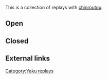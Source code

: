 This is a collection of replays with [[chinroutou]].

==Open==
{{Replay/Tenhou.net|
| player      = iceman11
| playerrank  = 6k
| date        = 2012-11-01
| windround   = East
| roundnumber = 1
| honba       = 0
| haipai  = 289m11259p1499s2z
| draw    = 9p
| hand    = 11m99s8z99'9p999'm11'1p
| off     = Toimen
| agari   = 9s
| url     = http://tenhou.net/0/?log=2012110110gm-0009-7447-a7f72e7e&tw=2
| comment = Chinroutou pons developing faster than a potential tsuuiisou hand.
}}
{{Replay/Tenhou.net|
| player      = [[Masahito Horiuchi|Ⓟ堀内正人]]
| playerrank  = 8k
| date        = 2015-07-07
| windround   = East
| roundnumber = 2
| honba       = 2
| haipai  = 399m112899p119s5z
| draw    = 4s
| hand    = 1199s8z999'11"1p999'm
| off     = tsumo
| agari   = 1s
| url     = http://tenhou.net/0/?log=2015070715gm-00c1-0000-9405451f&tw=0&ts=5
| comment = Chinroutou by Horiuchi-pro.  Hand started with four terminal pairs, which makes it natural to call pon enough times for collection.
}}
{{Replay/Tenhou.net|
| player      = 名脇役
| playerrank  = 5d
| date        = 2015-09-03
| windround   = East
| roundnumber = 4
| honba       = 0
| haipai  = 1459m12p124579s3z
| draw    = 1z
| hand    = 999m1s8z11'1p111'm99'9s
| off     = Shimocha
| agari   = 1s
| url     = http://tenhou.net/0/?log=2015090316gm-0061-0000-39db868b&tw=2&ts=3
| comment = Desperation attempt for a yakuman in [[oorasu]] actually manifested into one.
}}
{{Replay/Tenhou.net|
| player      = Ｙａｍａｔｏ＠ｋ
| playerrank  = 4d
| date        = 2015-09-16
| windround   = South
| roundnumber = 1
| honba       = 1
| haipai  = 113409m1199p169s
| draw    = 9p5x
| hand    = 11199m11p8z9'99s999'p
| off     = Toimen
| agari   = 9m
| url     = http://tenhou.net/0/?log=2015091603gm-0089-0000-0a9db7b6&tw=0&ts=9
| comment = Decision for at least a [[junchan]] made at the onset, with the intial 9-pin pon and a complete break down of a 345 [[shuntsu|sequence]].
}}
{{Replay/Tenhou.net|
| player      = ますくはがし
| playerrank  = 7d
| date        = 2015-10-19
| windround   = South
| roundnumber = 1
| honba       = 0
| haipai  = 2799m11479p169s4z
| draw    = 9s
| hand    = 99p11s8z999'm1'11p9'99s
| off     = Shimocha
| agari   = 9p
| url     = http://tenhou.net/0/?log=2015101920gm-00a9-0000-677f5808&tw=0&ts=4
| comment = Terminal heavy hand, and decision to push yakuman apparent while holding 4 terminal pairs.
}}

==Closed==
{{Replay/Tenhou.net|
| player      = NoName
| playerrank  = default
| date        = 2014-04-26
| windround   = East
| roundnumber = 3
| honba       = 0
| haipai  = 1129m169p234999s
| draw    = 1s
| hand    = 11999m999p11999s
| off     = Kamicha
| agari   = 1s
| url     = http://tenhou.net/0/?log=2014042620gm-0001-0000-5c73e86b&tw=0&ts=2
| comment = Natural [[junchan]] oriented haipai developing into chinroutou, which happened to also be tenpai for [[suuankou]].
}}

==External links==
{{Navbox yaku replays}}

[[Category:Yaku replays]]